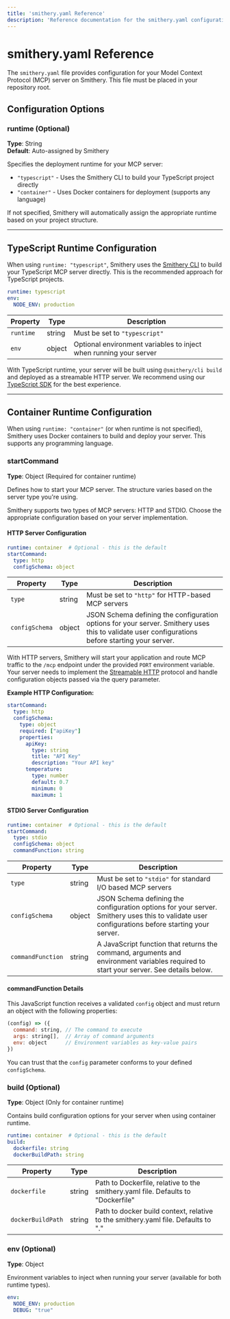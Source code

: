 ```yaml
---
title: 'smithery.yaml Reference'
description: 'Reference documentation for the smithery.yaml configuration file.'
---
```


# smithery.yaml Reference

The `smithery.yaml` file provides configuration for your Model Context Protocol (MCP) server on Smithery. This file must be placed in your repository root.

## Configuration Options

### runtime (Optional)
**Type**: String  
**Default**: Auto-assigned by Smithery

Specifies the deployment runtime for your MCP server:

- `"typescript"` - Uses the Smithery CLI to build your TypeScript project directly
- `"container"` - Uses Docker containers for deployment (supports any language)

If not specified, Smithery will automatically assign the appropriate runtime based on your project structure.

---

## TypeScript Runtime Configuration

When using `runtime: "typescript"`, Smithery uses the [Smithery CLI](https://github.com/smithery-ai/cli) to build your TypeScript MCP server directly. This is the recommended approach for TypeScript projects.

```yaml
runtime: typescript
env:
  NODE_ENV: production
```

| Property | Type | Description |
|----------|------|-------------|
| `runtime` | string | Must be set to `"typescript"` |
| `env` | object | Optional environment variables to inject when running your server |

With TypeScript runtime, your server will be built using `@smithery/cli build` and deployed as a streamable HTTP server. We recommend using our [TypeScript SDK](https://github.com/smithery-ai/sdk) for the best experience.

---

## Container Runtime Configuration

When using `runtime: "container"` (or when runtime is not specified), Smithery uses Docker containers to build and deploy your server. This supports any programming language.

### startCommand
**Type**: Object (Required for container runtime)

Defines how to start your MCP server. The structure varies based on the server type you're using.

Smithery supports two types of MCP servers: HTTP and STDIO. Choose the appropriate configuration based on your server implementation.  

#### HTTP Server Configuration

```yaml
runtime: container  # Optional - this is the default
startCommand:
  type: http
  configSchema: object
```

| Property | Type | Description |
|----------|------|-------------|
| `type` | string | Must be set to `"http"` for HTTP-based MCP servers |
| `configSchema` | object | JSON Schema defining the configuration options for your server. Smithery uses this to validate user configurations before starting your server. |

With HTTP servers, Smithery will start your application and route MCP traffic to the `/mcp` endpoint under the provided `PORT` environment variable. Your server needs to implement the [Streamable HTTP](https://modelcontextprotocol.io/specification/2025-03-26/basic/transports#streamable-http) protocol and handle configuration objects passed via the query parameter.

**Example HTTP Configuration:**

```yaml
startCommand:
  type: http
  configSchema:
    type: object
    required: ["apiKey"]
    properties:
      apiKey:
        type: string
        title: "API Key"
        description: "Your API key"
      temperature:
        type: number
        default: 0.7
        minimum: 0
        maximum: 1
```

#### STDIO Server Configuration

```yaml
runtime: container  # Optional - this is the default
startCommand:
  type: stdio
  configSchema: object
  commandFunction: string
```

| Property | Type | Description |
|----------|------|-------------|
| `type` | string | Must be set to `"stdio"` for standard I/O based MCP servers |
| `configSchema` | object | JSON Schema defining the configuration options for your server. Smithery uses this to validate user configurations before starting your server. |
| `commandFunction` | string | A JavaScript function that returns the command, arguments and environment variables required to start your server. See details below. |

#### commandFunction Details

This JavaScript function receives a validated `config` object and must return an object with the following properties:

```js
(config) => ({
  command: string, // The command to execute
  args: string[],  // Array of command arguments
  env: object      // Environment variables as key-value pairs
})
```

You can trust that the `config` parameter conforms to your defined `configSchema`.

### build (Optional)
**Type**: Object (Only for container runtime)

Contains build configuration options for your server when using container runtime.

```yaml
runtime: container  # Optional - this is the default
build:
  dockerfile: string
  dockerBuildPath: string
```

| Property | Type | Description |
|----------|------|-------------|
| `dockerfile` | string | Path to Dockerfile, relative to the smithery.yaml file. Defaults to "Dockerfile" |
| `dockerBuildPath` | string | Path to docker build context, relative to the smithery.yaml file. Defaults to "." |

### env (Optional)
**Type**: Object

Environment variables to inject when running your server (available for both runtime types).

```yaml
env:
  NODE_ENV: production
  DEBUG: "true"
```
